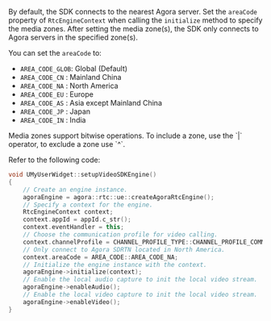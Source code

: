 
<PlatformWrapper platform="unreal">

By default, the SDK connects to the nearest Agora server. Set the `areaCode` property of `RtcEngineContext` when calling the `initialize` method to specify the media zones.  After setting the media zone(s), the SDK only connects to Agora servers in the specified zone(s).

You can set the `areaCode` to:

* `AREA_CODE_GLOB`: Global (Default)
* `AREA_CODE_CN`  : Mainland China 
* `AREA_CODE_NA`  : North America
* `AREA_CODE_EU`  : Europe
* `AREA_CODE_AS`  : Asia except Mainland China
* `AREA_CODE_JP`  : Japan
* `AREA_CODE_IN`  : India

<Admonition title="information" type="info">
Media zones support bitwise operations. To include a zone, use the `|` operator, to exclude a zone use `^`.
</Admonition>

Refer to the following code:

```cpp
void UMyUserWidget::setupVideoSDKEngine()
{
    // Create an engine instance.
    agoraEngine = agora::rtc::ue::createAgoraRtcEngine();
    // Specify a context for the engine.
    RtcEngineContext context;
    context.appId = appId.c_str();
    context.eventHandler = this;
    // Choose the communication profile for video calling.
    context.channelProfile = CHANNEL_PROFILE_TYPE::CHANNEL_PROFILE_COMMUNICATION;
    // Only connect to Agora SDRTN located in North America.
    context.areaCode = AREA_CODE::AREA_CODE_NA;
    // Initialize the engine instance with the context.
    agoraEngine->initialize(context);
    // Enable the local audio capture to init the local video stream.
    agoraEngine->enableAudio();
    // Enable the local video capture to init the local video stream.
    agoraEngine->enableVideo();
}
```

</PlatformWrapper>
